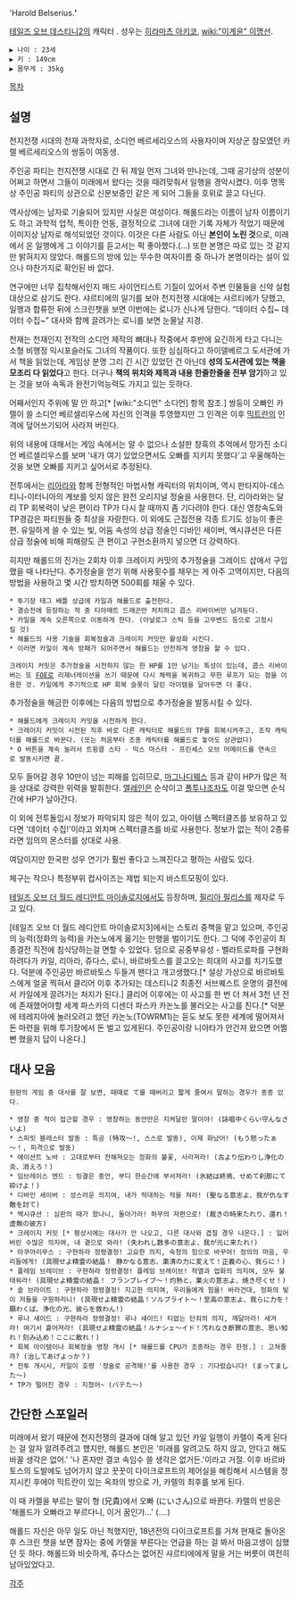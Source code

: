 {{{#!html
<img src=http://www.bandainamcogames.co.jp/cs/list/talesofdestiny2_psp/character/img/harold.jpg>
<img src=http://www.bandainamcogames.co.jp/cs/list/talesofdestiny2_psp/popup/img/harold_3b.jpg>
}}}
''' ''''Harold Belserius.'''' '''

[[테일즈 오브 데스티니2]]의 캐릭터 . 성우는 [[히라마츠 아키코]], [[wiki:"이계윤" 이명선]].

 ▶ 나이 : 23세
 ▶ 키 : 149cm
 ▶ 몸무게 : 35kg 

[[목차]]

== 설명 ==
천지전쟁 시대의 천재 과학자로, 소디언 베르세리오스의 사용자이며 지상군 참모였던 카렐 베르세리오스의 쌍둥이 여동생.

주인공 파티는 천지전쟁 시대로 간 뒤 제일 먼저 그녀와 만나는데, 그때 공기상의 성분이 어쩌고 하면서 그들이 미래에서 왔다는 것을 때려맞춰서 일행을 경악시켰다. 이후 명목상 주인공 파티의 상관으로 신분보증인 같은 게 되어 그들을 호위로 끌고 다닌다.
 
역사상에는 남자로 기술되어 있지만 사실은 여성이다. 해롤드라는 이름이 남자 이름이기도 하고 과학적 업적, 특이한 언동, 결정적으로 그녀에 대한 기록 자체가 적었기 때문에 이미지상 남자로 해석되었던 것이다. 이것은 다른 사람도 아닌 '''본인이 노린 것'''으로, 미래에서 온 일행에게 그 이야기를 듣고서는 퍽 좋아했다.(...) 또한 본명은 따로 있는 것 같지만 밝혀지지 않았다. 해롤드의 방에 있는 무수한 여자이름 중 하나가 본명이라는 설이 있으나 마찬가지로 확인된 바 없다.

연구에만 너무 집착해서인지 매드 사이언티스트 기질이 있어서 주변 인물들을 신약 실험대상으로 삼기도 한다. 샤르티에의 일기를 보아 천지전쟁 시대에는 샤르티에가 당했고, 일행과 합류한 뒤에 스크린챗을 보면 이번에는 로니가 신나게 당한다. “데이터 수집~ 데이터 수집~” 대사와 함께 끌려가는 로니를 보면 눈물날 지경.

천재는 천재인지 전작의 소디언 제작의 뼈대나 작중에서 후반에 요긴하게 타고 다니는 소형 비행정 익시포슬러도 그녀의 작품이다. 또한 심심하다고 하이델베르그 도서관에 가서 책을 읽었는데, 게임상 분명 그리 긴 시간 있었던 건 아닌데 '''성의 도서관에 있는 책을 모조리 다 읽었다'''고 한다. 더구나 '''책의 위치와 제목과 내용 한줄한줄을 전부 암기'''하고 있는 것을 보아 속독과 완전기억능력도 가지고 있는 듯하다.

어째서인지 주위에 말 안 하고[* [wiki:"소디언" 소디언] 항목 참조.] 쌍둥이 오빠인 카렐이 쓸 소디언 베르셀리우스에 자신의 인격을 투영했지만 그 인격은 이후 [[믹트란]]의 인격에 덮어쓰기되어 사라져 버린다.

위의 내용에 대해서는 게임 속에서는 알 수 없으나 소설판 창흑의 추억에서 망가진 소디언 베르셀리우스를 보며 '내가 여기 있었으면서도 오빠를 지키지 못했다'고 우울해하는 것을 보면 오빠를 지키고 싶어서로 추정된다.

전투에서는 [[리아라]]와 함께 전형적인 마법사형 캐릭터의 위치이며, 역시 판타지아-데스티니-이터니아의 계보를 잇지 않은 완전 오리지널 정술을 사용한다. 단, 리아라와는 달리 TP 회복력이 낮은 편이라 TP가 다시 찰 때까지 좀 기다려야 한다. 대신 영창속도와 TP경감은 파티원들 중 최상을 자랑한다. 이 외에도 근접전용 각종 트기도 성능이 좋은 편. 유일하게 쓸 수 있는 빛, 어둠 속성의 상급 정술인 디바인 세이버, 엑시큐션은 다른 상급 정술에 비해 피해량도 큰 편이고 구현소환까지 넣으면 더 강력하다.

히지만 해롤드의 진가는 2회차 이후 크레이지 커밋의 추가정술을 그레이드 샵에서 구입했을 때 나타난다. 추가정술을 얻기 위해 사용횟수를 채우는 게 아주 고역이지만, 다음의 방법을 사용하고 몇 시간 방치하면 500회를 채울 수 있다.

 * 투기장 태그 배틀 상급에 카일과 해롤드로 출전한다.
 * 결승전에 등장하는 적 중 티아매트 드래곤만 처치하고 콥스 리바이버만 남겨둔다.
 * 카일을 계속 오른쪽으로 이동하게 한다. (아날로그 스틱 등을 고무밴드 등으로 고정시킬 것)
 * 해롤드의 사용 기술을 회복정술과 크레이지 커밋만 활성화 시킨다.
 * 이러면 카일이 계속 방패가 되어주면서 해롤드는 안전하게 영창을 할 수 있다. 

 크레이지 커밋은 추가정술을 시전하지 않는 한 HP를 1만 남기는 특성이 있는데, 콥스 리바이버는 또 [[FOE]]로 리제너레이션을 쓰기 때문에 다시 체력을 복귀하고 무한 루프가 되는 점을 이용한 것. 카일에게 주기적으로 HP 회복 슬롯이 달린 아이템을 달아두면 더 좋다.

추가정술을 해금한 이후에는 다음의 방법으로 추가정술을 발동시킬 수 있다.

 * 해롤드에게 크레이지 커밋을 시전하게 한다.
 * 크레이지 커밋이 시전된 직후 바로 다른 캐릭터로 해롤드의 TP를 회복시켜주고, 조작 캐릭터를 해롤드로 바꾼다. (또는 처음부터 조종 캐릭터를 해롤드로 놓아도 상관없다)
 * O 버튼을 계속 눌러서 트윙클 스타 - 믹스 마스터 - 프린세스 오브 머메이드를 연속으로 발동시키면 끝.

모두 들어갈 경우 10만이 넘는 피해를 입히므로, [[마그나디웨스]] 등과 같이 HP가 많은 적을 상대로 강력한 위력을 발휘한다. [[엘레인]]은 순삭이고 [[폴투나]]조차도 이걸 맞으면 순식간에 HP가 날아간다.

이 외에 전투돌입시 정보가 파악되지 않은 적이 있고, 아이템 스펙터클즈를 보유하고 있다면 '데이터 수집!'이라고 외치며 스펙터클즈를 바로 사용한다. 정보가 없는 적이 2종류라면 임의의 몬스터를 상대로 사용.

여담이지만 한국판 성우 연기가 훨씬 좋다고 느껴진다고 평하는 사람도 있다.

체구는 작으나 특정부위 컵사이즈는 제법 되는지 바스트모핑이 있다.

[[테일즈 오브 더 월드 레디안트 마이솔로지]]에서도 등장하며, [[필리아 필리스]]를 제자로 두고 있다.

[테일즈 오브 더 월드 레디안트 마이솔로지3]에서는 스토리 중책을 맡고 있으며, 주인공의 능력(정화의 능력)을 카논노에게 옮기는 만행을 벌이기도 한다. 그 덕에 주인공이 최종결전 직전에 침식당하는걸 면할 수 있었다. 덤으로 공중부유성 - 벨라트로파를 구현화 하려다가 카일, 리아라, 쥬다스, 로니, 바르바토스를 끌고오는 희대의 사고를 치기도했다. 덕분에 주인공만 바르바토스 두들겨 팬다고 개고생했다.[* 설상 가상으로 바르바토스에게 얼굴 찍혀서 클리어 이후 추가되는 데스티니2 최종전 서브퀘스트 운명의 결전에서 카일에게 끌려가는 처지가 된다.]
클리어 이후에는 이 사고를 한 번 더 쳐서 3천 년 전에 존재했어야할 세계 파스카의 디센더 파스카 카논노를 불러오는 사고를 친다.[* 덕분에 테레지아에 놀러오려고 했던 카논노(TOWRM1)는 듣도 보도 못한 세계에 떨어져서 돈 마련을 위해 투기장에서 돈 벌고 있게된다. 주인공이랑 니아타가 안건져 왔으면 어쩔 뻔 했을지 답이 나온다.]

== 대사 모음 ==
 원판의 게임 중 대사를 잘 보면, 때때로 て를 떼버리고 짧게 줄여서 말하는 경우가 종종 있다. 

 * 영창 중 적이 접근할 경우 : 영창하는 동안만은 지켜달란 말이야! (詠唱中くらい守んなさいよ)
 * 스피릿 블래스터 발동 : 특공 (特攻～!, 스스로 발동), 이제 화났어! (もう怒ったぁ～！, 피격으로 발동)
 * 에이션트 노바 : 고대로부터 전해져오는 정화의 불꽃, 사라져라! (古より伝わりし浄化の炎、消えろ！)
 * 임브레이스 엔드 : 빙결은 종언, 부디 한순간에 부서져라! (氷結は終焉、せめて刹那にて砕けよ！)
 * 디바인 세이버 : 성스러운 의지여, 내가 적대하는 적을 쳐라! (聖なる意志よ、我が仇なす敵を討て)
 * 엑시큐션 : 심판의 때가 왔나니, 돌아가라! 허무의 저편으로! (裁きの時来たれり、還れ！虚無の彼方)
 * 크레이지 커밋 [* 평상시에는 대사가 안 나오고, 다른 대사와 겹칠 경우 나온다.] : 잃어버린 수많은 의지여, 내 곁으로 와라! (失われし数多の意志よ、我が元に来たれ!)
 * 아쿠아리무스 : 구현하라 정령결정! 고요한 의지, 숙청의 힘으로 바꾸어! 정의의 마음, 우리들에게! (具現せよ精霊の結晶！ 静かなる意志、粛清の力に変えて！正義の心、我らに！)
 * 플레임 브레이브 : 구현하라 정령결정! 플레임 브레이브! 작열과 업화의 의지여, 모두 불태워라! (具現せよ精霊の結晶！ フランブレイブ～！灼熱と、業火の意志よ、焼き尽くせ！)
 * 솔 브라이트 : 구현하라 정령결정! 지고한 의지여, 우리들에게 힘을! 바라건대, 정화의 빛이 저들을 구원하리니! (具現せよ精霊の結晶！ソルブライト～！至高の意志よ、我らに力を！願わくば、浄化の光、彼らを救わん!)
 * 루나 섀이드 : 구현하라 정령결정! 루나 섀이드! 티없는 단죄의 의지, 깨달아라! 새겨라! 여기서 흩어져라! (具現せよ精霊の結晶！ルナシェ～イド！汚れなき断罪の意志、思い知れ！刻み込め！ここに散れ！)
 * 회복 아이템이나 회복정술 영창 개시 [* 해롤드를 CPU가 조종하는 경우 한정.] : 고쳐줄까? (治してあげよっか？)
 * 전투 개시시, 카일이 호령 '정술로 공격해!'를 사용한 경우 : 기다렸습니다! (まってました～)
 * TP가 떨어진 경우 : 지쳤어~ (バテた～)

== 간단한 스포일러 ==
미래에서 왔기 때문에 천지전쟁의 결과에 대해 알고 있던 카일 일행이 카렐이 죽게 된다는 걸 알자 알려주려고 헀지만, 해롤드 본인은 '미래를 알려고도 하지 않고, 안다고 해도 바꿀 생각은 없어.' '나 혼자만 결코 속임수 쓸 생각은 없거든.'이라고 거절. 이후 바르바토스의 도발에도 넘어가지 않고 꿋꿋이 다이크로프트의 제어실을 해킹해서 시스템을 정지시킨 후에야 믹트란이 있는 옥좌의 방으로 가, 카렐의 최후를 보게 된다.

이 때 카렐을 부르는 말이 형 (兄貴)에서 오빠 (にいさん)으로 바뀐다. 카렐의 반응은 '해롤드가 오빠라고 부르다니, 이거 꿈인가...' (....)

해롤드 자신은 아무 일도 아닌 척했지만, 18년전의 다이크로프트를 거쳐 현재로 돌아온 후 스크린 챗을 보면 잠자는 중에 카렐을 부른다는 언급을 하는 걸 봐서 마음고생이 심했던 듯 하다. 해롤드와 비슷하게, 쥬다스는 없어진 샤르티에에게 말을 거는 버릇이 여전히 남아있었다고.

[[각주]]
